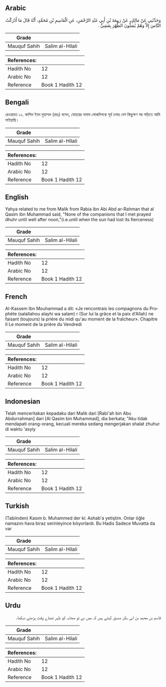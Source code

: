 ## Arabic


<div dir="rtl" lang="ar" style={{fontSize:'larger',backgroundColor:'#f8f9fa',padding:20}}>
وَحَدَّثَنِي عَنْ مَالِكٍ، عَنْ رَبِيعَةَ بْنِ أَبِي عَبْدِ الرَّحْمَنِ، عَنِ الْقَاسِمِ بْنِ مُحَمَّدٍ، أَنَّهُ قَالَ مَا أَدْرَكْتُ النَّاسَ إِلاَّ وَهُمْ يُصَلُّونَ الظُّهْرَ بِعَشِيٍّ ‏.‏
</div>
<div style={{backgroundColor:'#f8f9fa',padding:20, marginBottom: 10}}><table> <thead> <tr> <th>Grade</th> <th></th> </tr> </thead> <tbody> <tr><td>Mauquf Sahih</td><td>Salim al-Hilali</td></tr></tbody></table><table> <thead> <tr> <th>References:</th> <th></th> </tr> </thead> <tbody><tr><td>Hadith No</td><td>12</td></tr><tr><td>Arabic No</td><td>12</td></tr><tr><td>Reference</td><td>Book 1 Hadith 12</td></tr></tbody></table></div>

## Bengali


<div dir="ltr" lang="bn" style={{fontSize:'larger',backgroundColor:'#f8f9fa',padding:20}}>
রেওয়ায়ত ১২. কাসিম ইবন মুহাম্মদ (রহঃ) বলেন, যোহরের নামায লোকদিগকে সূর্য ঢলার বেশ কিছুক্ষণ পর পড়িতে আমি পাইয়াছি।
</div>
<div style={{backgroundColor:'#f8f9fa',padding:20, marginBottom: 10}}><table> <thead> <tr> <th>Grade</th> <th></th> </tr> </thead> <tbody> <tr><td>Mauquf Sahih</td><td>Salim al-Hilali</td></tr></tbody></table><table> <thead> <tr> <th>References:</th> <th></th> </tr> </thead> <tbody><tr><td>Hadith No</td><td>12</td></tr><tr><td>Arabic No</td><td>12</td></tr><tr><td>Reference</td><td>Book 1 Hadith 12</td></tr></tbody></table></div>

## English


<div dir="ltr" lang="en" style={{fontSize:'larger',backgroundColor:'#f8f9fa',padding:20}}>
Yahya related to me from Malik from Rabia ibn Abi Abd ar-Rahman that al Qasim ibn Muhammad said, "None of the companions that I met prayed dhuhr until well after noon,"(i.e.until when the sun had lost its fierceness)
</div>
<div style={{backgroundColor:'#f8f9fa',padding:20, marginBottom: 10}}><table> <thead> <tr> <th>Grade</th> <th></th> </tr> </thead> <tbody> <tr><td>Mauquf Sahih</td><td>Salim al-Hilali</td></tr></tbody></table><table> <thead> <tr> <th>References:</th> <th></th> </tr> </thead> <tbody><tr><td>Hadith No</td><td>12</td></tr><tr><td>Arabic No</td><td>12</td></tr><tr><td>Reference</td><td>Book 1 Hadith 12</td></tr></tbody></table></div>

## French


<div dir="ltr" lang="fr" style={{fontSize:'larger',backgroundColor:'#f8f9fa',padding:20}}>
Al-Kassem Ibn Mouhammad a dit: «Je rencontrais les compagnons du Prophète (salallahou alayhi wa salam) r (Sur lui la grâce et la paix d'Allah) ne faisant (toujours) la prière du midi qu'au moment de la fraîcheur». Chapitre II Le moment de la prière du Vendredi
</div>
<div style={{backgroundColor:'#f8f9fa',padding:20, marginBottom: 10}}><table> <thead> <tr> <th>Grade</th> <th></th> </tr> </thead> <tbody> <tr><td>Mauquf Sahih</td><td>Salim al-Hilali</td></tr></tbody></table><table> <thead> <tr> <th>References:</th> <th></th> </tr> </thead> <tbody><tr><td>Hadith No</td><td>12</td></tr><tr><td>Arabic No</td><td>12</td></tr><tr><td>Reference</td><td>Book 1 Hadith 12</td></tr></tbody></table></div>

## Indonesian


<div dir="ltr" lang="id" style={{fontSize:'larger',backgroundColor:'#f8f9fa',padding:20}}>
Telah menceritakan kepadaku dari Malik dari [Rabi'ah bin Abu Abdurrahman] dari [Al Qasim bin Muhammad], dia berkata; "Aku tidak mendapati orang-orang, kecuali mereka sedang mengerjakan shalat zhuhur di waktu 'asyiy
</div>
<div style={{backgroundColor:'#f8f9fa',padding:20, marginBottom: 10}}><table> <thead> <tr> <th>Grade</th> <th></th> </tr> </thead> <tbody> <tr><td>Mauquf Sahih</td><td>Salim al-Hilali</td></tr></tbody></table><table> <thead> <tr> <th>References:</th> <th></th> </tr> </thead> <tbody><tr><td>Hadith No</td><td>12</td></tr><tr><td>Arabic No</td><td>12</td></tr><tr><td>Reference</td><td>Book 1 Hadith 12</td></tr></tbody></table></div>

## Turkish


<div dir="ltr" lang="tr" style={{fontSize:'larger',backgroundColor:'#f8f9fa',padding:20}}>
(Tabiinden) Kasım b. Muhammed der ki: Ashab'a yetiştim. Onlar öğle namazını hava biraz serinleyince kılıyorlardı. Bu Hadis Sadece Muvatta da var
</div>
<div style={{backgroundColor:'#f8f9fa',padding:20, marginBottom: 10}}><table> <thead> <tr> <th>Grade</th> <th></th> </tr> </thead> <tbody> <tr><td>Mauquf Sahih</td><td>Salim al-Hilali</td></tr></tbody></table><table> <thead> <tr> <th>References:</th> <th></th> </tr> </thead> <tbody><tr><td>Hadith No</td><td>12</td></tr><tr><td>Arabic No</td><td>12</td></tr><tr><td>Reference</td><td>Book 1 Hadith 12</td></tr></tbody></table></div>

## Urdu


<div dir="rtl" lang="ur" style={{fontSize:'larger',backgroundColor:'#f8f9fa',padding:20}}>
قاسم بن محمد بن ابی بکر صدیق کہتے ہیں کہ میں نے تو صحابہ کو ظہر ٹھنڈے وقت پڑھتے دیکھا۔
</div>
<div style={{backgroundColor:'#f8f9fa',padding:20, marginBottom: 10}}><table> <thead> <tr> <th>Grade</th> <th></th> </tr> </thead> <tbody> <tr><td>Mauquf Sahih</td><td>Salim al-Hilali</td></tr></tbody></table><table> <thead> <tr> <th>References:</th> <th></th> </tr> </thead> <tbody><tr><td>Hadith No</td><td>12</td></tr><tr><td>Arabic No</td><td>12</td></tr><tr><td>Reference</td><td>Book 1 Hadith 12</td></tr></tbody></table></div>